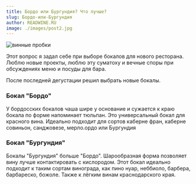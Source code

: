 ```yaml
---
title: Бордо или Бургундия? Что лучше?
slug: Бордо-или-Бургундия
author: READWINE.RU
image: ./images/post2.jpg
---
```


![винные пробки](./images/post2.jpg)

Этот вопрос я задал себе при выборе бокалов для нового ресторана. Люблю новые проекты, люблю эту суматоху и вечные споры при обсуждениях меню и посуды для бара.

После последней дегустации решил выбрать новые бокалы.

### Бокал "Бордо"
У бордосских бокалов чаша шире у основание и сужается к краю бокала по форме напоминает тюльпан. Это универсальный бокал для красного вина. Идеально подходит для сортов каберне фран, каберне совиньон, санджовезе, мерло.ордо или Бургундия

### Бокал "Бургундия"
Бокалы "Бургундия" больше "Бордо". Шарообразная форма позволяет вину лучше контактировать с кислородом. Этот бокал идеально подходит к таким сортам винограда, как пино нуар, неббиоло, барбера, барбареско, божоле.
Также к лёгким винам краснодарского края.




